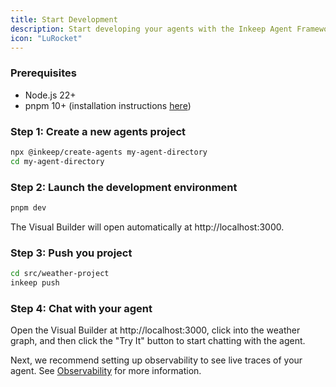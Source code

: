 ```yaml
---
title: Start Development
description: Start developing your agents with the Inkeep Agent Framework
icon: "LuRocket"    
---
```


### Prerequisites

- Node.js 22+
- pnpm 10+ (installation instructions [here](https://pnpm.io/installation))

### Step 1: Create a new agents project

```bash
npx @inkeep/create-agents my-agent-directory 
cd my-agent-directory
```

### Step 2: Launch the development environment

```bash
pnpm dev
```

The Visual Builder will open automatically at http://localhost:3000.

### Step 3: Push you project

```bash
cd src/weather-project
inkeep push
```

### Step 4: Chat with your agent

Open the Visual Builder at http://localhost:3000, click into the weather graph, and then click the "Try It" button to start chatting with the agent.

Next, we recommend setting up observability to see live traces of your agent. See [Observability](/quick-start/observability) for more information.

